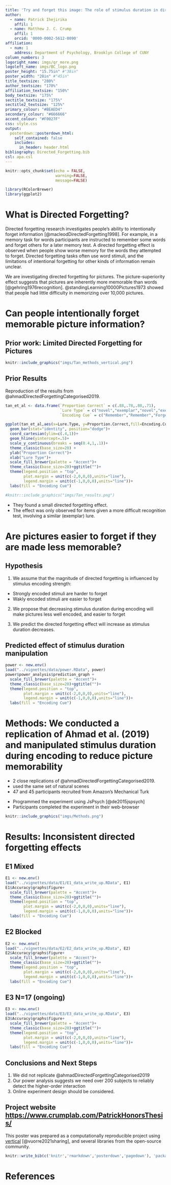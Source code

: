 ```yaml
---
title: 'Try and forget this image: The role of stimulus duration in directed forgetting for natural scenes'
author:
  - name: Patrick Ihejirika
    affil: 1
  - name: Matthew J. C. Crump
    affil: 1
    orcid: '0000-0002-5612-0090'
affiliation:
  - num: 1
    address: Department of Psychology, Brooklyn College of CUNY
column_numbers: 3
logoright_name: imgs/qr_more.png
logoleft_name: imgs/BC_logo.png
poster_height: "15.75in" #"38in"
poster_width: "28in" #"45in"
title_textsize: "280%"
author_textsize: "170%"
affiliation_textsize: "150%"
body_textsize: "175%"
sectitle_textsize: "175%"
sectitle2_textsize: "125%"
primary_colour: "#BEAED4"
secondary_colour: "#666666"
accent_colour: "#F0027F"
css: style.css
output: 
  posterdown::posterdown_html:
    self_contained: false
    includes:
      in_header: header.html
bibliography: Directed_Forgetting.bib
csl: apa.csl
---
```


```r
knitr::opts_chunk$set(echo = FALSE,
                      warning=FALSE,
                      message=FALSE)

library(RColorBrewer)
library(ggplot2)
```

# What is Directed Forgetting?

Directed forgetting research investigates people's ability to intentionally forget information [@macleodDirectedForgetting1998]. For example, in a memory task for words participants are instructed to remember some words and forget others for a later memory test. A directed forgetting effect is observed when people show worse memory for the words they attempted to forget. Directed forgetting tasks often use word stimuli, and the limitations of intentional forgetting for other kinds of information remain unclear.

We are investigating directed forgetting for pictures. The picture-superiority effect suggests that pictures are inherently more memorable than words [@gehring1976recognition].  @standingLearning10000Pictures1973 showed that people had little difficulty in memorizing over 10,000 pictures.


# Can people intentionally forget memorable picture information?

## Prior work: Limited Directed Forgetting for Pictures


:::: {.row}
::: {.col-md-6 .draw-border}

```r
knitr::include_graphics("imgs/Tan_methods_vertical.png")
```

:::

::: {.col-md-6}

## Prior Results

Reproduction of the results from @ahmadDirectedForgettingCategorised2019.

```r

tan_et_al <- data.frame(`Proportion Correct` = c(.88,.78,.88,.71),
                        `Lure Type` = c("novel","exemplar","novel","exemplar"),
                        `Encoding Cue` = c("Remember","Remember","Forget","Forget"))

ggplot(tan_et_al,aes(x=Lure.Type, y=Proportion.Correct,fill=Encoding.Cue))+
  geom_bar(stat="identity", position="dodge")+
  coord_cartesian(ylim=c(.4,1))+
  geom_hline(yintercept=.5)+
  scale_y_continuous(breaks = seq(0.4,1,.1))+
  theme_classic(base_size=20) +
  ylab("Proportion Correct")+
  xlab("Lure Type")+
  scale_fill_brewer(palette = "Accent")+
  theme_classic(base_size=20)+ggtitle("")+
  theme(legend.position = "top",
        plot.margin = unit(c(-2,0,0,0),units="line"),
        legend.margin = unit(c(-1,0,0,0),units="line"))+
  labs(fill = "Encoding Cue")

#knitr::include_graphics("imgs/Tan_results.png")
```


- They found a small directed forgetting effect. 
- The effect was only observed for items given a more difficult recognition test, involving a similar (exemplar) lure.

:::
::::

# Are pictures easier to forget if they are made less memorable?



:::: {.row}
::: {.col-md-6}

## Hypothesis 

1. We assume that the magnitude of directed forgetting is influenced by stimulus encoding strength:
 - Strongly encoded stimuli are harder to forget
 - Wakly encoded stimuli are easier to forget
 
2. We propose that decreasing stimulus duration during encoding will make pictures less well encoded, and easier to forget

3. We predict the directed forgetting effect will increase as stimulus duration decreases.


:::

::: {.col-md-6}

## Predicted effect of stimulus duration manipulation 

```r
power <- new.env()
load("../vignettes/data/power.RData", power)
power$power_analysis$prediction_graph +
  scale_fill_brewer(palette = "Accent")+
  theme_classic(base_size=20)+ggtitle("")+
  theme(legend.position = "top",
        plot.margin = unit(c(-2,0,0,0),units="line"),
        legend.margin = unit(c(-1,0,0,0),units="line"))+
  labs(fill = "Encoding Cue")

```

:::
::::


# Methods: We conducted a replication of Ahmad et al. (2019) and manipulated stimulus duration during encoding to reduce picture memorability

:::: {.row}
::: {.col-md-6}

- 2 close replications of @ahmadDirectedForgettingCategorised2019.
- used the same set of natural scenes
- 47 and 45 participants recruited from Amazon's Mechanical Turk

:::

::: {.col-md-6}

- Programmed the experiment using JsPsych [@de2015jspsych]
- Participants completed the experiment in their web-browser

:::
::::

```r
knitr::include_graphics("imgs/Methods.png")
```


# Results: Inconsistent directed forgetting effects

:::: {.row}
::: {.col-md-6}

## E1 Mixed

```r
E1 <- new.env()
load("../vignettes/data/E1/E1_data_write_up.RData", E1)
E1$Accuracy$graphs$figure+
  scale_fill_brewer(palette = "Accent")+
  theme_classic(base_size=20)+ggtitle("")+
  theme(legend.position = "top",
        plot.margin = unit(c(-2,0,0,0),units="line"),
        legend.margin = unit(c(-1,0,0,0),units="line"))+
  labs(fill = "Encoding Cue")
```

:::

::: {.col-md-6}

## E2 Blocked

```r
E2 <- new.env()
load("../vignettes/data/E2/E2_data_write_up.RData", E2)
E2$Accuracy$graphs$figure+
  scale_fill_brewer(palette = "Accent")+
  theme_classic(base_size=20)+ggtitle("")+
  theme(legend.position = "top",
        plot.margin = unit(c(-2,0,0,0),units="line"),
        legend.margin = unit(c(-1,0,0,0),units="line"))+
  labs(fill = "Encoding Cue")
```

:::
::::

:::: {.row}
::: {.col-md-6}

## E3 N=17 (ongoing)

```r
E3 <- new.env()
load("../vignettes/data/E3/E3_data_write_up.RData", E3)
E3$Accuracy$graphs$figure+
  scale_fill_brewer(palette = "Accent")+
  theme_classic(base_size=20)+ggtitle("")+
  theme(legend.position = "top",
        plot.margin = unit(c(-2,0,0,0),units="line"),
        legend.margin = unit(c(-1,0,0,0),units="line"))+
  labs(fill = "Encoding Cue")
```

:::

::: {.col-md-6}

## Conclusions and Next Steps

1. We did not replicate @ahmadDirectedForgettingCategorised2019
2. Our power analysis suggests we need over 200 subjects to reliably detect the higher-order interaction
3. Online experiment design should be considered.

:::
::::






## Project website <https://www.crumplab.com/PatrickHonorsThesis/>

This poster was prepared as a computationally reproducible project using [vertical](https://www.crumplab.com/vertical/) [@vuorre2021sharing], and several libraries from the open-source community.

```r
knitr::write_bib(c('knitr','rmarkdown','posterdown','pagedown'), 'packages.bib')
```

# References
